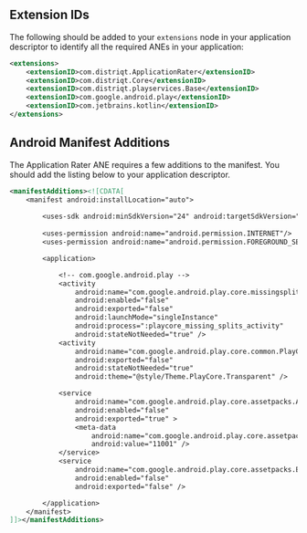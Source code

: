 
## Extension IDs

The following should be added to your `extensions` node in your application descriptor to identify all the required ANEs in your application:

```xml
<extensions>
	<extensionID>com.distriqt.ApplicationRater</extensionID>
	<extensionID>com.distriqt.Core</extensionID>
	<extensionID>com.distriqt.playservices.Base</extensionID>
	<extensionID>com.google.android.play</extensionID>
	<extensionID>com.jetbrains.kotlin</extensionID>
</extensions>
```

## Android Manifest Additions

The Application Rater ANE requires a few additions to the manifest.
You should add the listing below to your application descriptor.

```xml
<manifestAdditions><![CDATA[
	<manifest android:installLocation="auto">
		
    	<uses-sdk android:minSdkVersion="24" android:targetSdkVersion="33" />
		
		<uses-permission android:name="android.permission.INTERNET"/>
		<uses-permission android:name="android.permission.FOREGROUND_SERVICE" />

		<application>

			<!-- com.google.android.play -->
			<activity
				android:name="com.google.android.play.core.missingsplits.PlayCoreMissingSplitsActivity"
				android:enabled="false"
				android:exported="false"
				android:launchMode="singleInstance"
				android:process=":playcore_missing_splits_activity"
				android:stateNotNeeded="true" />
			<activity
				android:name="com.google.android.play.core.common.PlayCoreDialogWrapperActivity"
				android:exported="false"
				android:stateNotNeeded="true"
				android:theme="@style/Theme.PlayCore.Transparent" />

			<service
				android:name="com.google.android.play.core.assetpacks.AssetPackExtractionService"
				android:enabled="false"
				android:exported="true" >
				<meta-data
					android:name="com.google.android.play.core.assetpacks.versionCode"
					android:value="11001" />
			</service>
			<service
				android:name="com.google.android.play.core.assetpacks.ExtractionForegroundService"
				android:enabled="false"
				android:exported="false" />

		</application>
	</manifest>
]]></manifestAdditions>
```

